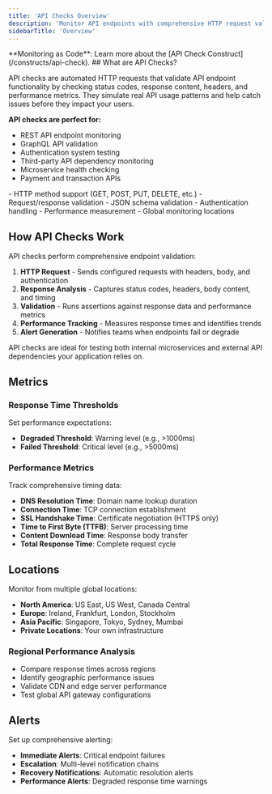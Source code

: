 ```yaml
---
title: 'API Checks Overview'
description: 'Monitor API endpoints with comprehensive HTTP request validation, performance testing, and detailed response analysis.'
sidebarTitle: 'Overview'
---
```

<Tip>
**Monitoring as Code**: Learn more about the [API Check Construct](/constructs/api-check).
</Tip>  
## What are API Checks?

API checks are automated HTTP requests that validate API endpoint functionality by checking status codes, response content, headers, and performance metrics. They simulate real API usage patterns and help catch issues before they impact your users.

**API checks are perfect for:**
- REST API endpoint monitoring
- GraphQL API validation
- Authentication system testing
- Third-party API dependency monitoring
- Microservice health checking
- Payment and transaction APIs

<Accordion title="Key capabilities" icon="api">
- HTTP method support (GET, POST, PUT, DELETE, etc.)
- Request/response validation
- JSON schema validation
- Authentication handling
- Performance measurement
- Global monitoring locations
</Accordion>

## How API Checks Work

API checks perform comprehensive endpoint validation:

1. **HTTP Request** - Sends configured requests with headers, body, and authentication
2. **Response Analysis** - Captures status codes, headers, body content, and timing
3. **Validation** - Runs assertions against response data and performance metrics
4. **Performance Tracking** - Measures response times and identifies trends
5. **Alert Generation** - Notifies teams when endpoints fail or degrade

<Tip>
API checks are ideal for testing both internal microservices and external API dependencies your application relies on.
</Tip>





## Metrics

### Response Time Thresholds
Set performance expectations:
- **Degraded Threshold**: Warning level (e.g., >1000ms)
- **Failed Threshold**: Critical level (e.g., >5000ms)

### Performance Metrics
Track comprehensive timing data:
- **DNS Resolution Time**: Domain name lookup duration
- **Connection Time**: TCP connection establishment
- **SSL Handshake Time**: Certificate negotiation (HTTPS only)
- **Time to First Byte (TTFB)**: Server processing time
- **Content Download Time**: Response body transfer
- **Total Response Time**: Complete request cycle


## Locations
Monitor from multiple global locations:
- **North America**: US East, US West, Canada Central
- **Europe**: Ireland, Frankfurt, London, Stockholm
- **Asia Pacific**: Singapore, Tokyo, Sydney, Mumbai
- **Private Locations**: Your own infrastructure

### Regional Performance Analysis
- Compare response times across regions
- Identify geographic performance issues
- Validate CDN and edge server performance
- Test global API gateway configurations


## Alerts
Set up comprehensive alerting:
- **Immediate Alerts**: Critical endpoint failures
- **Escalation**: Multi-level notification chains
- **Recovery Notifications**: Automatic resolution alerts
- **Performance Alerts**: Degraded response time warnings

